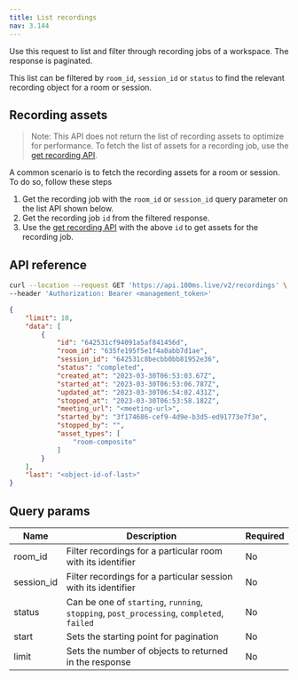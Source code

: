 ```yaml
---
title: List recordings
nav: 3.144
---
```


Use this request to list and filter through recording jobs of a workspace. The response is paginated.

This list can be filtered by `room_id`, `session_id` or `status` to find the relevant recording object for a room or session.

## Recording assets

> Note: This API does not return the list of recording assets to optimize for performance. To fetch the list of assets for a recording job, use the [get recording API](./get-recording).

A common scenario is to fetch the recording assets for a room or session. To do so, follow these steps

1. Get the recording job with the `room_id` or `session_id` query parameter on the list API shown below.
2. Get the recording job `id` from the filtered response.
3. Use the [get recording API](./get-recording) with the above `id` to get assets for the recording job.

## API reference

<GetRequest title="https://api.100ms.live/v2/recordings" />
<Request id="req-0">

```bash
curl --location --request GET 'https://api.100ms.live/v2/recordings' \
--header 'Authorization: Bearer <management_token>'
```

</Request>

<ResponseBox id="res-0" status="200 OK">

```json
{
    "limit": 10,
    "data": [
        {
            "id": "642531cf94091a5af841456d",
            "room_id": "635fe195f5e1f4a0abb7d1ae",
            "session_id": "642531c8becbb0bb81952e36",
            "status": "completed",
            "created_at": "2023-03-30T06:53:03.67Z",
            "started_at": "2023-03-30T06:53:06.787Z",
            "updated_at": "2023-03-30T06:54:02.431Z",
            "stopped_at": "2023-03-30T06:53:58.182Z",
            "meeting_url": "<meeting-url>",
            "started_by": "3f174686-cef9-4d9e-b3d5-ed91773e7f3e",
            "stopped_by": "",
            "asset_types": [
                "room-composite"
            ]
        }
    ],
    "last": "<object-id-of-last>"
}
```

</ResponseBox>

## Query params

| Name   | Description | Required |
| ------ | -------- | ------- |
| room_id | Filter recordings for a particular room with its identifier | No |
| session_id | Filter recordings for a particular session with its identifier | No |
| status | Can be one of `starting`, `running`, `stopping`, `post_processing`, `completed`, `failed` | No |
| start | Sets the starting point for pagination | No |
| limit | Sets the number of objects to returned in the response | No |
